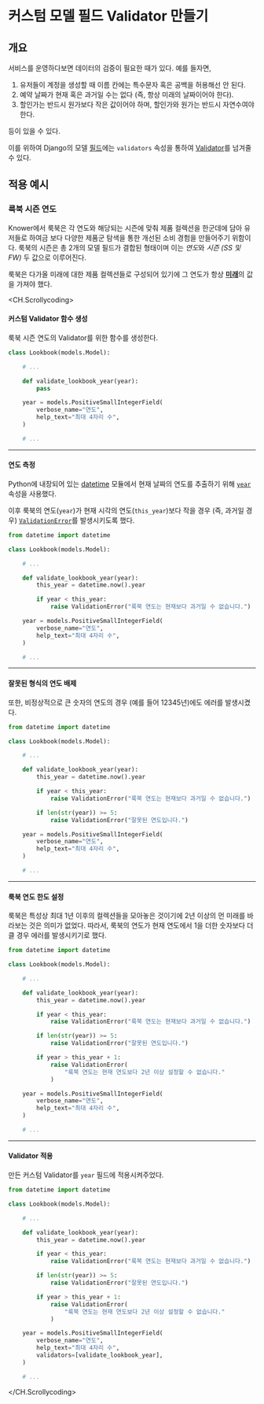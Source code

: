 # 커스텀 모델 필드 Validator 만들기

## 개요

서비스를 운영하다보면 데이터의 검증이 필요한 때가 있다. 예를 들자면,

1. 유저들이 계정을 생성할 때 이름 칸에는 특수문자 혹은 공백을 허용해선 안 된다.
2. 예약 날짜가 현재 혹은 과거일 수는 없다 (즉, 항상 미래의 날짜이어야 한다).
3. 할인가는 반드시 원가보다 작은 값이어야 하며, 할인가와 원가는 반드시 자연수여야 한다.

등이 있을 수 있다.

이를 위하여 Django의 모델 [필드](https://docs.djangoproject.com/en/dev/topics/db/models/#fields)에는 `validators` 속성을 통하여 [Validator](https://docs.djangoproject.com/en/dev/ref/validators/)를 넘겨줄 수 있다.

## 적용 예시

### 룩북 시즌 연도

Knower에서 룩북은 각 연도와 해당되는 시즌에 맞춰 제품 컬렉션을 한군데에 담아 유저들로 하여금 보다 다양한 제품군 탐색을 통한 개선된 소비 경험을 만들어주기 위함이다.
룩북의 시즌은 총 2개의 모델 필드가 결합된 형태이며 이는 *연도*와 _시즌 (SS 및 FW)_ 두 값으로 이루어진다.

룩북은 다가올 미래에 대한 제품 컬렉션들로 구성되어 있기에 그 연도가 항상 <u>**미래**</u>의 값을 가져야 했다.

<CH.Scrollycoding>

#### 커스텀 Validator 함수 생성

룩북 시즌 연도의 Validator를 위한 함수를 생성한다.

```py models.py focus=5:6
class Lookbook(models.Model):

    # ...

    def validate_lookbook_year(year):
        pass

    year = models.PositiveSmallIntegerField(
        verbose_name="연도",
        help_text="최대 4자리 수",
    )

    # ...
```

---

#### 연도 측정

Python에 내장되어 있는 [datetime](https://docs.python.org/3/library/datetime.html) 모듈에서 현재 날짜의 연도를 추출하기 위해
[`year`](https://docs.python.org/3/library/datetime.html#datetime.datetime.year) 속성을 사용했다.

이후 룩북의 연도(`year`)가 현재 시각의 연도(`this_year`)보다 작을 경우 (즉, 과거일 경우) [`ValidationError`](https://docs.djangoproject.com/en/dev/ref/exceptions/#django.core.exceptions.ValidationError)를 발생시키도록 했다.

```py models.py focus=1,8:11
from datetime import datetime

class Lookbook(models.Model):

    # ...

    def validate_lookbook_year(year):
        this_year = datetime.now().year

        if year < this_year:
            raise ValidationError("룩북 연도는 현재보다 과거일 수 없습니다.")

    year = models.PositiveSmallIntegerField(
        verbose_name="연도",
        help_text="최대 4자리 수",
    )

    # ...
```

---

#### 잘못된 형식의 연도 배제

또한, 비정상적으로 큰 숫자의 연도의 경우 (예를 들어 12345년)에도 에러를 발생시켰다.

```py models.py focus=13:14
from datetime import datetime

class Lookbook(models.Model):

    # ...

    def validate_lookbook_year(year):
        this_year = datetime.now().year

        if year < this_year:
            raise ValidationError("룩북 연도는 현재보다 과거일 수 없습니다.")

        if len(str(year)) >= 5:
            raise ValidationError("잘못된 연도입니다.")

    year = models.PositiveSmallIntegerField(
        verbose_name="연도",
        help_text="최대 4자리 수",
    )

    # ...
```

---

#### 룩북 연도 한도 설정

룩북은 특성상 최대 1년 이후의 컬렉션들을 모아놓은 것이기에 2년 이상의 먼 미래를 바라보는 것은 의미가 없었다.
따라서, 룩북의 연도가 현재 연도에서 1을 더한 숫자보다 더 클 경우 에러를 발생시키기로 했다.

```py models.py focus=16:19
from datetime import datetime

class Lookbook(models.Model):

    # ...

    def validate_lookbook_year(year):
        this_year = datetime.now().year

        if year < this_year:
            raise ValidationError("룩북 연도는 현재보다 과거일 수 없습니다.")

        if len(str(year)) >= 5:
            raise ValidationError("잘못된 연도입니다.")

        if year > this_year + 1:
            raise ValidationError(
                "룩북 연도는 현재 연도보다 2년 이상 설정할 수 없습니다."
            )

    year = models.PositiveSmallIntegerField(
        verbose_name="연도",
        help_text="최대 4자리 수",
    )

    # ...
```

---

#### Validator 적용

만든 커스텀 Validator를 `year` 필드에 적용시켜주었다.

```py models.py focus=24
from datetime import datetime

class Lookbook(models.Model):

    # ...

    def validate_lookbook_year(year):
        this_year = datetime.now().year

        if year < this_year:
            raise ValidationError("룩북 연도는 현재보다 과거일 수 없습니다.")

        if len(str(year)) >= 5:
            raise ValidationError("잘못된 연도입니다.")

        if year > this_year + 1:
            raise ValidationError(
                "룩북 연도는 현재 연도보다 2년 이상 설정할 수 없습니다."
            )

    year = models.PositiveSmallIntegerField(
        verbose_name="연도",
        help_text="최대 4자리 수",
        validators=[validate_lookbook_year],
    )

    # ...
```

</CH.Scrollycoding>
